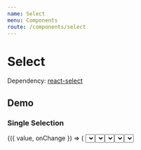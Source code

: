 ```yaml
---
name: Select
menu: Components
route: /components/select
---
```




# Select

Dependency: [react-select](https://github.com/JedWatson/react-select)

## Demo

### Single Selection

<Playground>
  <SelectDemo>
    {({ value, onChange }) => (
      <Select
        label="What is your favorite fruit?"
        value={value}
        options={options}
        onChange={onChange}
      />
    )}
  </SelectDemo>
</Playground>

### Multi Selection

<Playground>
  <SelectDemo>
    {({ value, onChange }) => (
      <Select
        isMulti
        label="What are your favorite fruits?"
        value={value}
        options={options}
        onChange={onChange}
      />
    )}
  </SelectDemo>
</Playground>

### Searchable

<Playground>
  <SelectDemo>
    {({ value, onChange }) => (
      <Select
        isSearchable
        label="What are your favorite fruits?"
        value={value}
        options={options}
        onChange={onChange}
      />
    )}
  </SelectDemo>
</Playground>

### Max Selected Values

<Playground>
  <SelectDemo>
    {({ value, onChange }) => (
      <Select
        isMulti
        maxSelectedOptions={2}
        label="What are your favorite fruits?"
        value={value}
        options={options}
        onChange={onChange}
      />
    )}
  </SelectDemo>
</Playground>

### Error

<Playground>
  <SelectDemo>
    {({ value, onChange }) => (
      <Select
        label="What is your favorite fruit?"
        value={value}
        error="Empty value"
        options={options}
        onChange={onChange}
      />
    )}
  </SelectDemo>
</Playground>

## API

<Props of={Select} />
